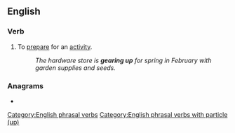 ==English==

===Verb===
{{en-verb|gears up|gearing up|geared up|geared up}}

# {{lb|en|idiomatic}} To [[prepare]] for an [[activity]].
#: ''The hardware store is '''gearing up''' for spring in February with garden supplies and seeds.''

===Anagrams===
* {{l|en|Prague}}

[[Category:English phrasal verbs]]
[[Category:English phrasal verbs with particle (up)]]